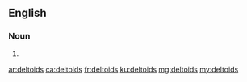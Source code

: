 ==English==

===Noun===
{{head|en|plural}}

# {{plural of|deltoid|lang=en}}

[[ar:deltoids]]
[[ca:deltoids]]
[[fr:deltoids]]
[[ku:deltoids]]
[[mg:deltoids]]
[[my:deltoids]]